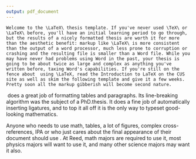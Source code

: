 ```yaml
---
output: pdf_document
---
```


	Welcome to the \LaTeX\ thesis template. If you've never used \TeX\ or \LaTeX\ before, you'll have an initial learning period to go through, but the results of a nicely formatted thesis are worth it for more than the aesthetic benefit: markup like \LaTeX\ is more consistent than the output of a word processor, much less prone to corruption or crashing and the resulting file is smaller than a Word file. While you may have never had problems using Word in the past, your thesis is going to be about twice as large and complex as anything you've written before, taxing Word's capabilities. If you're still on the fence about  using \LaTeX, read the Introduction to LaTeX on the CUS site as well as skim the following template and give it a few weeks. Pretty soon all the markup gibberish will become second nature.

\section{Why use it?}

\LaTeX\ does a great job of formatting tables and paragraphs. Its line-breaking algorithm was the subject of a PhD.\thinspace thesis. It does a fine job of automatically inserting ligatures, and to top it all off it is the only way to typeset good-looking mathematics.

\section{Who should use it?}

Anyone who needs to use math, tables, a lot of figures, complex cross-references, IPA or who just cares about the final appearance of their document should use \LaTeX. At Reed, math majors are required to use it, most physics majors will want to use it, and many other science majors may want it also.
